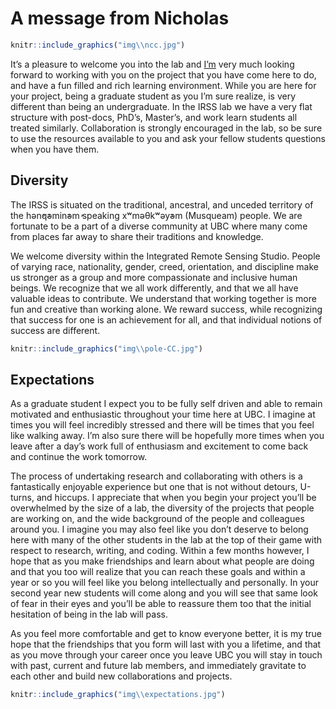 # A message from Nicholas {-#nccmsg}

```r
knitr::include_graphics("img\\ncc.jpg")
```

It's a pleasure to welcome you into the lab and [I'm](https://forestry.ubc.ca/faculty-profile/nicholas-coops/) very much looking forward to working with you on the project that you have come here to do, and have a fun filled and rich learning environment. While you are here for your project, being a graduate student as you I'm sure realize, is very different than being an undergraduate. In the IRSS lab we have a very flat structure with post-docs, PhD’s, Master’s, and work learn students all treated similarly. Collaboration is strongly encouraged in the lab, so be sure to use the resources available to you and ask your fellow students questions when you have them.

## Diversity {-#diversity}

The IRSS is situated on the traditional, ancestral, and unceded territory of the hən̓q̓əmin̓əm̓ speaking xʷməθkʷəy̓əm (Musqueam) people. We are fortunate to be a part of a diverse community at UBC where many come from places far away to share their traditions and knowledge.

We welcome diversity within the Integrated Remote Sensing Studio. People of varying race, nationality, gender, creed, orientation, and discipline make us stronger as a group and more compassionate and inclusive human beings. We recognize that we all work differently, and that we all have valuable ideas to contribute. We understand that working together is more fun and creative than working alone. We reward success, while recognizing that success for one is an achievement for all, and that individual notions of success are different.

```r
knitr::include_graphics("img\\pole-CC.jpg")
```

## Expectations {-#expectations}
As a graduate student I expect you to be fully self driven and able to remain motivated and enthusiastic throughout your time here at UBC. I imagine at times you will feel incredibly stressed and there will be times that you feel like walking away. I'm also sure there will be hopefully more times when you leave after a day's work full of enthusiasm and excitement to come back and continue the work tomorrow.
 
The process of undertaking research and collaborating with others is a fantastically enjoyable experience but one that is not without detours, U-turns, and hiccups. I appreciate that when you begin your project you'll be overwhelmed by the size of a lab, the diversity of the projects that people are working on, and the wide background of the people and colleagues around you. I imagine you may also feel like you don't deserve to belong here with many of the other students in the lab at the top of their game with respect to research, writing, and coding. Within a few months however, I hope that as you make friendships and learn about what people are doing and that you too will realize that you can reach these goals and within a year or so you will feel like you belong intellectually and personally. In your second year new students will come along and you will see that same look of fear in their eyes and you'll be able to reassure them too that the initial hesitation of being in the lab will pass. 

As you feel more comfortable and get to know everyone better, it is my true hope that the friendships that you form will last with you a lifetime, and that as you move through your career once you leave UBC you will stay in touch with past, current and future lab members, and immediately gravitate to each other and build new collaborations and projects.

```r
knitr::include_graphics("img\\expectations.jpg")
```